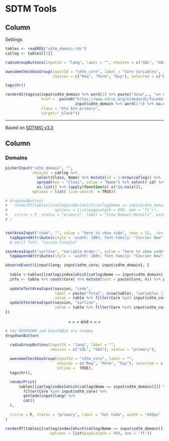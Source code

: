 SDTM Tools
=======================================================================

Column {.sidebar}
-----------------------------------------------------------------------

Settings

```r
tables <- readRDS("sdtm_domain.rds")
catlog <- tables[[1]]

radioGroupButtons(inputId = "lang", label = "", choices = c("SQL", "SAS"), status = "primary")

awesomeCheckboxGroup(inputId = "sdtm_core", label = "Core Variables", inline = F,
                     choices = c("Req", "Perm", "Exp"), selected = c("Req", "Perm", "Exp"))

tags$hr()

renderUI(tags$a(input$sdtm_domain %>% word(1) %>% paste("Veiw",., "on CDISC"), 
                href =  paste0("https://www.cdisc.org/standards/foundational/sdtmig/sdtmig-v3-3#",
                               input$sdtm_domain %>% word(2:5) %>% na.omit() %>% paste(collapse = "+") %>% str_replace_all("/","+")),
                class = "btn btn-primary", 
                target="_blank"))

```


<hr />


Based on [SDTMIG v3.3](https://www.cdisc.org/standards/foundational/sdtmig/sdtmig-v3-3)

Column
-----------------------------------------------------------------------

### Domains

```r
pickerInput("sdtm_domain", "",
            choices = catlog %>% 
              select(Class, Name) %>% mutate(id = 1:nrow(catlog)) %>% 
              spread(key = "Class", value = "Name") %>% select(-id) %>%
              as.list() %>% lapply(function(x) x[!is.na(x)]),
            options = list(`live-search` = TRUE))

# dropdownButton(
#   renderDT(tables[[catlog$index[which(catlog$Name == input$sdtm_domain)]]],
#                     options = list(pageLength = 999, dom = 'ft')),
#   circle = F, status = "primary", label = "View Domain Details", width = "100%"
# )


textAreaInput("code", "", value = "here to show code", rows = 15,  resize = "both") %>% 
  tagAppendAttributes(style = 'width: 100%; font-family: "Courier New";') 
  # serif font: "Lucida Console" 

textAreaInput("varline", "Variable Order:", value = "here to show code", rows = 3, resize = "both") %>% 
  tagAppendAttributes(style = 'width: 100%; font-family: "Courier New";')

observeEvent({input$lang; input$sdtm_core; input$sdtm_domain}, {
  
  table <-tables[[catlog$index[which(catlog$Name == input$sdtm_domain)]]] 
  info <- table %>% count(Core) %>% mutate(text = paste(Core, n)) %>% pull(text) %>% paste(collapse = " | ")
  
  updateTextAreaInput(session, "code",
                      label = paste("Total", nrow(table), "variables |", info),
                      value = table %>% filter(Core %in% input$sdtm_core) %>% getCode(input$lang))
  updateTextAreaInput(session, "varline",
                      value = table %>% filter(Core %in% input$sdtm_core) %>% pull(1) %>% paste(collapse = " ") %>% paste0(";"))
})


```

<center>= = = end = = =</center>


```r
# the DROPDOWN and DataTABLE are hidden
dropdownButton(

  radioGroupButtons(inputId = "lang", label = "", 
                    choices = c("SQL", "SAS"), status = "primary"),
  
  awesomeCheckboxGroup(inputId = "sdtm_core", label = "",
                       choices = c("Req", "Perm", "Exp"), selected = c("Req", "Exp"),
                       inline =  TRUE),
  tags$hr(),

  renderPrint(
      tables[[catlog$index[which(catlog$Name == input$sdtm_domain)]]] %>% 
        filter(Core %in% input$sdtm_core) %>%
        getCode(input$lang) %>%
        cat()
  ),
  
  circle = F, status = "primary", label = "Get Code", width = "699px"
)

renderDT(tables[[catlog$index[which(catlog$Name == input$sdtm_domain)]]],
                    options = list(pageLength = 999, dom = 'ft'))
```